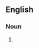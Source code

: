 {{also|crossreferences}}

==English==

===Noun===
{{head|en|noun form}}

# {{plural of|cross-reference|lang=en}}
